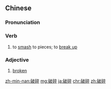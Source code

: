 ==Chinese==
{{zh-forms}}

===Pronunciation===
{{zh-pron
|m=pòsuì
|c=po3 seoi3
|h=pfs=pho-sui
|mn=xm,qz,zz,twv:phòa-chhùi/xm,zz,tw:phò-chhùi/qz:phò͘-sùi
|cat=v,a
}}

===Verb===
{{zh-verb}}

# {{lb|zh|transitive|intransitive}} to [[smash]] to pieces; to [[break up]]

===Adjective===
{{zh-adj}}

# [[broken]]

{{zh-cat|Advanced}}

[[zh-min-nan:破碎]]
[[mg:破碎]]
[[ja:破碎]]
[[chr:破碎]]
[[zh:破碎]]